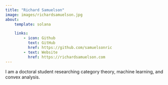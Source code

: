 ```yaml
---
title: "Richard Samuelson"
image: images/richardsamuelson.jpg
about:
    template: solana

    links:
        - icon: Github
          text: GitHub
          href: https://github.com/samuelsonric
        - text: Website
          href: https://richardsamuelson.com
---
```


I am a doctoral student researching category theory, machine learning, and convex analysis.
